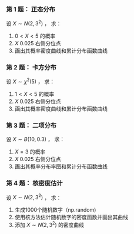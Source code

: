 ### 第 1 题： 正态分布

设 $X \sim N(2, 3^{2})$ ， 求：

1. $0<X<5$ 的概率
2. $X$ 0.025 右侧分位点
3. 画出其概率密度曲线和累计分布函数曲线


### 第 2 题： 卡方分布

设 $X \sim \chi^{2}(5)$ ， 求：

1. $1<X<5$ 的概率
2. $X$ 0.025 右侧分位点
3. 画出其概率密度曲线和累计分布函数曲线

### 第 3 题： 二项分布

设 $X \sim B(10, 0.3)$ ， 求：

1. $X=3$ 的概率
2. $X$ 0.025 右侧分位点
3. 画出其概率分布率图和累计分布函数曲线

### 第 4 题： 核密度估计

设 $X \sim N(2, 3^{2})$ ， 求：

1. 生成1000个随机数字（np.random)
2. 使用核方法估计随机数字的密度函数并画出其曲线
3. 添加 $X \sim N(2, 3^{2})$ 的密度曲线
